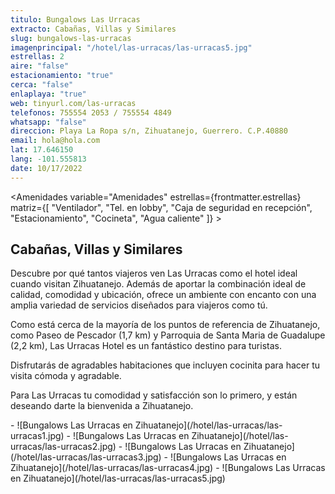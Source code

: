 ```yaml
---
titulo: Bungalows Las Urracas
extracto: Cabañas, Villas y Similares
slug: bungalows-las-urracas
imagenprincipal: "/hotel/las-urracas/las-urracas5.jpg"
estrellas: 2
aire: "false"
estacionamiento: "true"
cerca: "false"
enlaplaya: "true"
web: tinyurl.com/las-urracas
telefonos: 755554 2053 / 755554 4849
whatsapp: "false"
direccion: Playa La Ropa s/n, Zihuatanejo, Guerrero. C.P.40880
email: hola@hola.com
lat: 17.646150
lang: -101.555813
date: 10/17/2022
---
```


<Amenidades variable="Amenidades" estrellas={frontmatter.estrellas} matriz={[ "Ventilador", "Tel. en lobby", "Caja de seguridad en recepción", "Estacionamiento", "Cocineta", "Agua caliente" ]} > 


## Cabañas, Villas y Similares 

Descubre por qué tantos viajeros ven Las Urracas como el hotel ideal cuando visitan Zihuatanejo. Además de aportar la combinación ideal de calidad, comodidad y ubicación, ofrece un ambiente con encanto con una amplia variedad de servicios diseñados para viajeros como tú.

Como está cerca de la mayoría de los puntos de referencia de Zihuatanejo, como Paseo de Pescador (1,7 km) y Parroquia de Santa Maria de Guadalupe (2,2 km), Las Urracas Hotel es un fantástico destino para turistas.

Disfrutarás de agradables habitaciones que incluyen cocinita para hacer tu visita cómoda y agradable.

Para Las Urracas tu comodidad y satisfacción son lo primero, y están deseando darte la bienvenida a Zihuatanejo.

</Amenidades>

<Galeria>
- ![Bungalows Las Urracas en Zihuatanejo](/hotel/las-urracas/las-urracas1.jpg)
- ![Bungalows Las Urracas en Zihuatanejo](/hotel/las-urracas/las-urracas2.jpg)
- ![Bungalows Las Urracas en Zihuatanejo](/hotel/las-urracas/las-urracas3.jpg)
- ![Bungalows Las Urracas en Zihuatanejo](/hotel/las-urracas/las-urracas4.jpg)
- ![Bungalows Las Urracas en Zihuatanejo](/hotel/las-urracas/las-urracas5.jpg)


</Galeria>